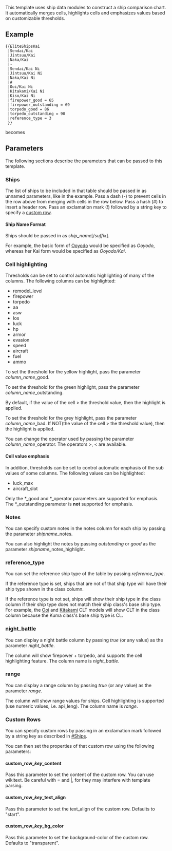This template uses ship data modules to construct a ship comparison chart. It automatically merges cells, highlights cells and emphasizes values based on customizable thresholds.

==Example==

 <nowiki>{{EliteShipsKai
 |Sendai/Kai
 |Jintsuu/Kai
 |Naka/Kai
 |-
 |Sendai/Kai Ni
 |Jintsuu/Kai Ni
 |Naka/Kai Ni
 |#
 |Ooi/Kai Ni
 |Kitakami/Kai Ni
 |Kiso/Kai Ni
 |firepower_good = 65
 |firepower_outstanding = 69
 |torpedo_good = 86
 |torpedo_outstanding = 90
 |reference_type = 3
 }}</nowiki>

<div class="mw-collapsible mw-collapsed">
becomes

<div class="mw-collapsible-content">{{EliteShipsKai
|Sendai/Kai
|Jintsuu/Kai
|Naka/Kai
|-
|Sendai/Kai Ni
|Jintsuu/Kai Ni
|Naka/Kai Ni
|#
|Ooi/Kai Ni
|Kitakami/Kai Ni
|Kiso/Kai Ni
|firepower_good = 65
|firepower_outstanding = 69
|torpedo_good = 86
|torpedo_outstanding = 90
|reference_type = 3
}}</div>
</div>

==Parameters==

The following sections describe the parameters that can be passed to this template.

===Ships===

The list of ships to be included in that table should be passed in as unnamed parameters, like in the example.
Pass a dash (-) to prevent cells in the row above from merging with cells in the row below.
Pass a hash (#) to insert a header row.
Pass an exclamation mark (!) followed by a string key to specify a [[#Custom Rows|custom row]].

====Ship Name Format====

Ships should be passed in as ''ship_name''[/''suffix''].

For example, the basic form of [[Ooyodo]] would be specified as ''Ooyodo'', whereas her Kai form would be specified as ''Ooyodo/Kai''.

===Cell highlighting===

Thresholds can be set to control automatic highlighting of many of the columns. The following columns can be highlighted:

* remodel_level
* firepower
* torpedo
* aa
* asw
* los
* luck
* hp
* armor
* evasion
* speed
* aircraft
* fuel
* ammo

To set the threshold for the yellow highlight, pass the parameter ''column_name''_good.

To set the threshold for the green highlight, pass the parameter ''column_name''_outstanding.

By default, if the value of the cell > the threshold value, then the highlight is applied.

To set the threshold for the grey highlight, pass the parameter ''column_name''_bad. If NOT(the value of the cell > the threshold value), then the highlight is applied.

You can change the operator used by passing the parameter ''column_name''_operator. The operators >, < are available.

====Cell value emphasis====

In addition, thresholds can be set to control automatic emphasis of the sub values of some columns. The following values can be highlighted:

* luck_max
* aircraft_slot

Only the *_good and *_operator parameters are supported for emphasis. The *_outstanding parameter is '''not''' supported for emphasis.

===Notes===

You can specify custom notes in the notes column for each ship by passing the parameter ''shipname''_notes.

You can also highlight the notes by passing ''outstanding'' or ''good'' as the parameter ''shipname''_notes_highlight.

===reference_type===

You can set the reference ship type of the table by passing ''reference_type''. 

If the reference type is set, ships that are not of that ship type will have their ship type shown in the class column. 

If the reference type is not set, ships will show their ship type in the class column if their ship type does not match their ship class's base ship type. For example, the [[Ooi]] and [[Kitakami]] CLT models will show CLT in the class column because the Kuma class's base ship type is CL.

===night_battle===

You can display a night battle column by passing ''true'' (or any value) as the parameter ''night_battle''.

The column will show firepower + torpedo, and supports the cell highlighting feature. The column name is ''night_battle''.

===range===

You can display a range column by passing ''true'' (or any value) as the parameter ''range''.

The column will show range values for ships. Cell highlighting is supported (use numeric values, i.e. api_leng). The column name is ''range''.

===Custom Rows===

You can specify custom rows by passing in an exclamation mark followed by a string key as described in [[#Ships]].

You can then set the properties of that custom row using the following parameters:

====custom_row_''key''_content====

Pass this parameter to set the content of the custom row. You can use wikitext. Be careful with = and |, for they may interfere with template parsing.

====custom_row_''key''_text_align====

Pass this parameter to set the text_align of the custom row. Defaults to "start".

====custom_row_''key''_bg_color====

Pass this parameter to set the background-color of the custom row. Defaults to "transparent".

<includeonly>[[Category:Templates that use ship data modules|{{PAGENAME}}]]</includeonly><noinclude>[[Category:Template documentation|{{PAGENAME}}]]</noinclude>